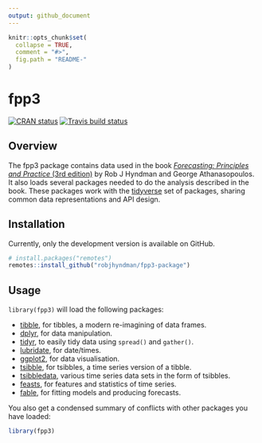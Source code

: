 ```yaml
---
output: github_document
---
```

<!-- README.md is generated from README.Rmd. Please edit that file -->

```r
knitr::opts_chunk$set(
  collapse = TRUE,
  comment = "#>",
  fig.path = "README-"
)
```

# fpp3

<!-- badges: start -->
[![CRAN status](https://www.r-pkg.org/badges/version/fpp3)](https://cran.r-project.org/package=fpp3)
[![Travis build status](https://travis-ci.org/robjhyndman/fpp3-package.svg?branch=master)](https://travis-ci.org/robjhyndman/fpp3-package)
<!-- badges: end -->

## Overview

The fpp3 package contains data used in the book [*Forecasting: Principles and Practice* (3rd edition)](https://OTexts.com/fpp3) by Rob J Hyndman and George Athanasopoulos. It also loads several packages needed to do the analysis described in the book. These packages work with the [tidyverse](https://www.tidyverse.org/) set of packages, sharing common data representations and API design.

## Installation

Currently, only the development version is available on GitHub.

```r
# install.packages("remotes")
remotes::install_github("robjhyndman/fpp3-package")
```

## Usage

`library(fpp3)` will load the following packages:

* [tibble](http://tibble.tidyverse.org), for tibbles, a modern re-imagining of data frames.
* [dplyr](http://dplyr.tidyverse.org), for data manipulation.
* [tidyr](http://tidyr.tidyverse.org), to easily tidy data using `spread()` and `gather()`.
* [lubridate](https://github.com/hadley/lubridate), for date/times.
* [ggplot2](http://ggplot2.tidyverse.org), for data visualisation.
* [tsibble](http://tsibble.tidyverts.org), for tsibbles, a time series version of a tibble.
* [tsibbledata](http://tsibbledata.tidyverts.org), various time series data sets in the form of tsibbles.
* [feasts](http://feasts.tidyverts.org), for features and statistics of time series.
* [fable](http://fable.tidyverts.org), for fitting models and producing forecasts.

You also get a condensed summary of conflicts with other packages you have loaded:

```r
library(fpp3)
```

